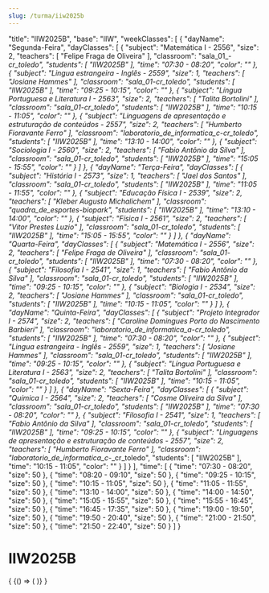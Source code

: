 ```yaml
---
slug: /turma/iiw2025b
---
```


  "title": "IIW2025B",
  "base": "IIW",
  "weekClasses": [
    {
      "dayName": "Segunda-Feira",
      "dayClasses": [
        {
          "subject": "Matemática I - 2556",
          "size": 2,
          "teachers": [
            "Felipe Fraga de Oliveira"
          ],
          "classroom": "sala_01_-_cr_toledo",
          "students": [
            "IIW2025B"
          ],
          "time": "07:30 - 08:20",
          "color": ""
        },
        {
          "subject": "Lingua estrangeira - Inglês - 2559",
          "size": 1,
          "teachers": [
            "Josiane Hammes"
          ],
          "classroom": "sala_01_-_cr_toledo",
          "students": [
            "IIW2025B"
          ],
          "time": "09:25 - 10:15",
          "color": ""
        },
        {
          "subject": "Língua Portuguesa e Literatura I - 2563",
          "size": 2,
          "teachers": [
            "Talita Bortolini"
          ],
          "classroom": "sala_01_-_cr_toledo",
          "students": [
            "IIW2025B"
          ],
          "time": "10:15 - 11:05",
          "color": ""
        },
        {
          "subject": "Linguagens de apresentação e estruturação de conteúdos - 2557",
          "size": 2,
          "teachers": [
            "Humberto Fioravante Ferro"
          ],
          "classroom": "laboratorio_de_informatica_c_-_cr_toledo",
          "students": [
            "IIW2025B"
          ],
          "time": "13:10 - 14:00",
          "color": ""
        },
        {
          "subject": "Sociologia I - 2560",
          "size": 2,
          "teachers": [
            "Fabio Antônio da Silva"
          ],
          "classroom": "sala_01_-_cr_toledo",
          "students": [
            "IIW2025B"
          ],
          "time": "15:05 - 15:55",
          "color": ""
        }
      ]
    },
    {
      "dayName": "Terça-Feira",
      "dayClasses": [
        {
          "subject": "História I - 2573",
          "size": 1,
          "teachers": [
            "Jael dos Santos"
          ],
          "classroom": "sala_01_-_cr_toledo",
          "students": [
            "IIW2025B"
          ],
          "time": "11:05 - 11:55",
          "color": ""
        },
        {
          "subject": "Educação Física I - 2539",
          "size": 2,
          "teachers": [
            "Kleber Augusto Michalichem"
          ],
          "classroom": "quadra_de_esportes_-_biopark",
          "students": [
            "IIW2025B"
          ],
          "time": "13:10 - 14:00",
          "color": ""
        },
        {
          "subject": "Física I - 2561",
          "size": 2,
          "teachers": [
            "Vitor Prestes Luzio"
          ],
          "classroom": "sala_01_-_cr_toledo",
          "students": [
            "IIW2025B"
          ],
          "time": "15:05 - 15:55",
          "color": ""
        }
      ]
    },
    {
      "dayName": "Quarta-Feira",
      "dayClasses": [
        {
          "subject": "Matemática I - 2556",
          "size": 2,
          "teachers": [
            "Felipe Fraga de Oliveira"
          ],
          "classroom": "sala_01_-_cr_toledo",
          "students": [
            "IIW2025B"
          ],
          "time": "07:30 - 08:20",
          "color": ""
        },
        {
          "subject": "Filosofia I - 2541",
          "size": 1,
          "teachers": [
            "Fabio Antônio da Silva"
          ],
          "classroom": "sala_01_-_cr_toledo",
          "students": [
            "IIW2025B"
          ],
          "time": "09:25 - 10:15",
          "color": ""
        },
        {
          "subject": "Biologia I - 2534",
          "size": 2,
          "teachers": [
            "Josiane Hammes"
          ],
          "classroom": "sala_01_-_cr_toledo",
          "students": [
            "IIW2025B"
          ],
          "time": "10:15 - 11:05",
          "color": ""
        }
      ]
    },
    {
      "dayName": "Quinta-Feira",
      "dayClasses": [
        {
          "subject": "Projeto Integrador I - 2574",
          "size": 2,
          "teachers": [
            "Caroline Domingues Porto do Nascimento Barbieri"
          ],
          "classroom": "laboratorio_de_informatica_a_-_cr_toledo",
          "students": [
            "IIW2025B"
          ],
          "time": "07:30 - 08:20",
          "color": ""
        },
        {
          "subject": "Lingua estrangeira - Inglês - 2559",
          "size": 1,
          "teachers": [
            "Josiane Hammes"
          ],
          "classroom": "sala_01_-_cr_toledo",
          "students": [
            "IIW2025B"
          ],
          "time": "09:25 - 10:15",
          "color": ""
        },
        {
          "subject": "Língua Portuguesa e Literatura I - 2563",
          "size": 2,
          "teachers": [
            "Talita Bortolini"
          ],
          "classroom": "sala_01_-_cr_toledo",
          "students": [
            "IIW2025B"
          ],
          "time": "10:15 - 11:05",
          "color": ""
        }
      ]
    },
    {
      "dayName": "Sexta-Feira",
      "dayClasses": [
        {
          "subject": "Química I - 2564",
          "size": 2,
          "teachers": [
            "Cosme Oliveira da Silva"
          ],
          "classroom": "sala_01_-_cr_toledo",
          "students": [
            "IIW2025B"
          ],
          "time": "07:30 - 08:20",
          "color": ""
        },
        {
          "subject": "Filosofia I - 2541",
          "size": 1,
          "teachers": [
            "Fabio Antônio da Silva"
          ],
          "classroom": "sala_01_-_cr_toledo",
          "students": [
            "IIW2025B"
          ],
          "time": "09:25 - 10:15",
          "color": ""
        },
        {
          "subject": "Linguagens de apresentação e estruturação de conteúdos - 2557",
          "size": 2,
          "teachers": [
            "Humberto Fioravante Ferro"
          ],
          "classroom": "laboratorio_de_informatica_c_-_cr_toledo",
          "students": [
            "IIW2025B"
          ],
          "time": "10:15 - 11:05",
          "color": ""
        }
      ]
    }
  ],
  "time": [
    {
      "time": "07:30 - 08:20",
      "size": 50
    },
    {
      "time": "08:20 - 09:10",
      "size": 50
    },
    {
      "time": "09:25 - 10:15",
      "size": 50
    },
    {
      "time": "10:15 - 11:05",
      "size": 50
    },
    {
      "time": "11:05 - 11:55",
      "size": 50
    },
    {
      "time": "13:10 - 14:00",
      "size": 50
    },
    {
      "time": "14:00 - 14:50",
      "size": 50
    },
    {
      "time": "15:05 - 15:55",
      "size": 50
    },
    {
      "time": "15:55 - 16:45",
      "size": 50
    },
    {
      "time": "16:45 - 17:35",
      "size": 50
    },
    {
      "time": "19:00 - 19:50",
      "size": 50
    },
    {
      "time": "19:50 - 20:40",
      "size": 50
    },
    {
      "time": "21:00 - 21:50",
      "size": 50
    },
    {
      "time": "21:50 - 22:40",
      "size": 50
    }
  ]
}

# IIW2025B

<div>
  {
    <BrowserOnly>
      {() => (
        <Grid
          title={data.title}
          weekClasses={data.weekClasses}
          time={data.time}
        />
      )}
    </BrowserOnly>
  }
</div>
